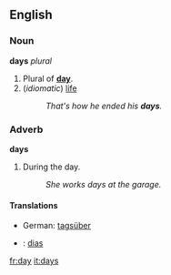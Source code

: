 ==English==
===Noun===
'''days''' ''plural''
# Plural of '''[[day]]'''.
#(''idiomatic'') [[life]]
#:''That's how he ended his '''days'''.''

===Adverb===
'''days'''
# During the day.
#:''She works days at the garage.''

====Translations====
*German: [[tagsüber]]
*{{pt}}: [[dias]]

[[fr:day]]
[[it:days]]